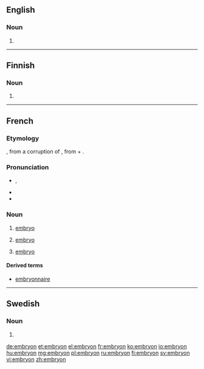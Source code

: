 ==English==

===Noun===
{{en-noun}}

# {{archaic form of|embryo}}

{{Webster 1913}}

----

==Finnish==

===Noun===
{{head|fi}}

# {{fi-form of|type=noun|case=genitive|pl=singular|embryo}}

----

==French==
{{wikipedia|lang=fr}}

===Etymology===
{{etyl|frm|fr}} {{term|embrion||lang=frm}}, from a {{etyl|ML.|fr}} corruption of {{etyl|grc|fr}} {{term|ἔμβρυον||fetus|tr=embruon|lang=grc}}, from {{term|ἐν||in-|tr=en-|lang=grc}} + {{term|βρύω||I grow, swell|sc=polytonic|tr=bruō|lang=grc}}.

===Pronunciation===
* {{IPA|/ɑ̃.bʁi.jɔ̃/|lang=fr}}, {{X-SAMPA|/a~.bRi.jo~/|lang=fr}}
* {{homophones|embryons|lang=fr}}
* {{hyphenation|em|bry|on|lang=fr}}

===Noun===
{{fr-noun|m}}

# {{context|biology|lang=fr}} [[embryo]]
# {{context|botany|lang=fr}} [[embryo]]
# {{context|the beginning, the first stage|lang=fr}} [[embryo]]

====Derived terms====
* [[embryonnaire]]

----

==Swedish==

===Noun===
{{head|sv|noun form}}

# {{sv-noun-form-indef-pl|embryo}}

[[de:embryon]]
[[et:embryon]]
[[el:embryon]]
[[fr:embryon]]
[[ko:embryon]]
[[io:embryon]]
[[hu:embryon]]
[[mg:embryon]]
[[pl:embryon]]
[[ru:embryon]]
[[fi:embryon]]
[[sv:embryon]]
[[vi:embryon]]
[[zh:embryon]]